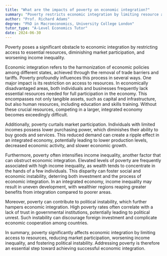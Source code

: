 ```yaml
---
title: "What are the impacts of poverty on economic integration?"
summary: "Poverty restricts economic integration by limiting resource access, reducing market participation, and worsening income inequality."
author: "Prof. Richard Adams"
degree: "PhD in Macroeconomics, University College London"
tutor_type: "A-Level Economics Tutor"
date: 2024-06-30
---
```


Poverty poses a significant obstacle to economic integration by restricting access to essential resources, diminishing market participation, and worsening income inequality.

Economic integration refers to the harmonization of economic policies among different states, achieved through the removal of trade barriers and tariffs. Poverty profoundly influences this process in several ways. One major impact is its restriction on access to resources. In economically disadvantaged areas, both individuals and businesses frequently lack essential resources needed for full participation in the economy. This encompasses not only tangible assets, such as capital and infrastructure, but also human resources, including education and skills training. Without these crucial resources, competing in a larger, integrated economy becomes exceedingly difficult.

Additionally, poverty curtails market participation. Individuals with limited incomes possess lower purchasing power, which diminishes their ability to buy goods and services. This reduced demand can create a ripple effect in an integrated economy, potentially leading to lower production levels, decreased economic activity, and slower economic growth.

Furthermore, poverty often intensifies income inequality, another factor that can obstruct economic integration. Elevated levels of poverty are frequently associated with high income inequality, as wealth tends to concentrate in the hands of a few individuals. This disparity can foster social and economic instability, deterring both investment and the process of economic integration. In an integrated economy, income inequality may result in uneven development, with wealthier regions reaping greater benefits from integration compared to poorer areas.

Moreover, poverty can contribute to political instability, which further hampers economic integration. High poverty rates often correlate with a lack of trust in governmental institutions, potentially leading to political unrest. Such instability can discourage foreign investment and complicate economic cooperation among countries.

In summary, poverty significantly affects economic integration by limiting access to resources, reducing market participation, worsening income inequality, and fostering political instability. Addressing poverty is therefore an essential step toward achieving successful economic integration.
    